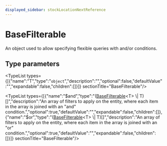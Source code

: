 ```yaml
---
displayed_sidebar: stockLocationNextReference
---
```



# BaseFilterable

An object used to allow specifying flexible queries with and/or conditions.

## Type parameters

<TypeList types={[{"name":"T","type":"`object`","description":"","optional":false,"defaultValue":"","expandable":false,"children":[]}]}  sectionTitle="BaseFilterable"/>

<TypeList types={[{"name":"$and","type":"([BaseFilterable](stock_location_next.BaseFilterable.mdx)&#60;T&#62; \\| T)[]","description":"An array of filters to apply on the entity, where each item in the array is joined with an \"and\" condition.","optional":true,"defaultValue":"","expandable":false,"children":[]},{"name":"$or","type":"([BaseFilterable](stock_location_next.BaseFilterable.mdx)&#60;T&#62; \\| T)[]","description":"An array of filters to apply on the entity, where each item in the array is joined with an \"or\" condition.","optional":true,"defaultValue":"","expandable":false,"children":[]}]}  sectionTitle="BaseFilterable"/>
